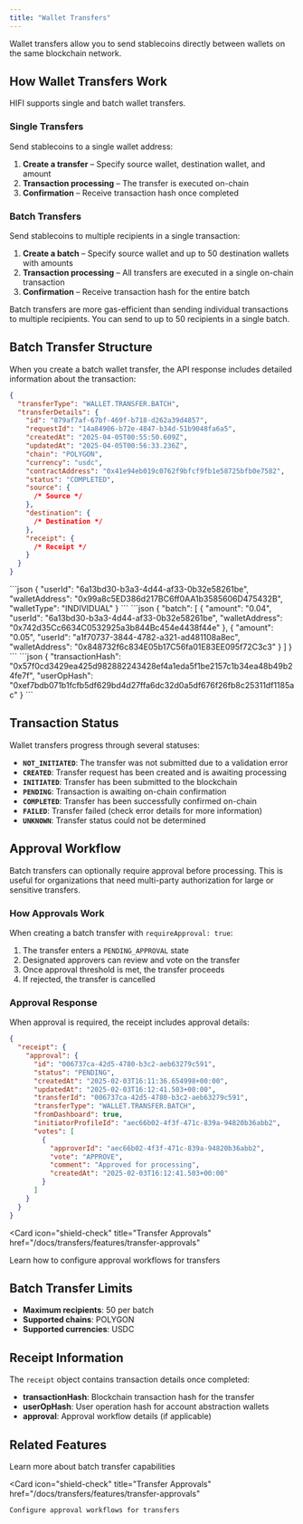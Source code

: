 ```yaml
---
title: "Wallet Transfers"
---
```


Wallet transfers allow you to send stablecoins directly between wallets on the same blockchain network.

## How Wallet Transfers Work

HIFI supports single and batch wallet transfers.

### Single Transfers

Send stablecoins to a single wallet address:

1. **Create a transfer** – Specify source wallet, destination wallet, and amount
2. **Transaction processing** – The transfer is executed on-chain
3. **Confirmation** – Receive transaction hash once completed

### Batch Transfers

Send stablecoins to multiple recipients in a single transaction:

1. **Create a batch** – Specify source wallet and up to 50 destination wallets with amounts
2. **Transaction processing** – All transfers are executed in a single on-chain transaction
3. **Confirmation** – Receive transaction hash for the entire batch

<Info>
  Batch transfers are more gas-efficient than sending individual transactions to
  multiple recipients. You can send to up to 50 recipients in a single batch.
</Info>

## Batch Transfer Structure

When you create a batch wallet transfer, the API response includes detailed information about the transaction:

```json
{
  "transferType": "WALLET.TRANSFER.BATCH",
  "transferDetails": {
    "id": "879af7af-67bf-469f-b718-d262a39d4857",
    "requestId": "14a84906-b72e-4847-b34d-51b9048fa6a5",
    "createdAt": "2025-04-05T00:55:50.609Z",
    "updatedAt": "2025-04-05T00:56:33.236Z",
    "chain": "POLYGON",
    "currency": "usdc",
    "contractAddress": "0x41e94eb019c0762f9bfcf9fb1e58725bfb0e7582",
    "status": "COMPLETED",
    "source": {
      /* Source */
    },
    "destination": {
      /* Destination */
    },
    "receipt": {
      /* Receipt */
    }
  }
}
```

<AccordionGroup>
  <Accordion title="Source">
    ```json
    {
      "userId": "6a13bd30-b3a3-4d44-af33-0b32e58261be",
      "walletAddress": "0x99a8c5ED386d217BC6ff0AA1b3585606D475432B",
      "walletType": "INDIVIDUAL"
    }
    ```
  </Accordion>

  <Accordion title="Destination">
    ```json
    {
      "batch": [
        {
          "amount": "0.04",
          "userId": "6a13bd30-b3a3-4d44-af33-0b32e58261be",
          "walletAddress": "0x742d35Cc6634C0532925a3b844Bc454e4438f44e"
        },
        {
          "amount": "0.05",
          "userId": "a1f70737-3844-4782-a321-ad481108a8ec",
          "walletAddress": "0x848732f6c834E05b17C56fa01E83EE095f72C3c3"
        }
      ]
    }
    ```
  </Accordion>

  <Accordion title="Receipt">
    ```json
    {
      "transactionHash": "0x57f0cd3429ea425d982882243428ef4a1eda5f1be2157c1b34ea48b49b24fe7f",
      "userOpHash": "0xef7bdb071b1fcfb5df629bd4d27ffa6dc32d0a5df676f26fb8c25311df1185ac"
    }
    ```
  </Accordion>
</AccordionGroup>

## Transaction Status

Wallet transfers progress through several statuses:

- **`NOT_INITIATED`**: The transfer was not submitted due to a validation error
- **`CREATED`**: Transfer request has been created and is awaiting processing
- **`INITIATED`**: Transfer has been submitted to the blockchain
- **`PENDING`**: Transaction is awaiting on-chain confirmation
- **`COMPLETED`**: Transfer has been successfully confirmed on-chain
- **`FAILED`**: Transfer failed (check error details for more information)
- **`UNKNOWN`**: Transfer status could not be determined

## Approval Workflow

Batch transfers can optionally require approval before processing. This is useful for organizations that need multi-party authorization for large or sensitive transfers.

### How Approvals Work

When creating a batch transfer with `requireApproval: true`:

1. The transfer enters a `PENDING_APPROVAL` state
2. Designated approvers can review and vote on the transfer
3. Once approval threshold is met, the transfer proceeds
4. If rejected, the transfer is cancelled

### Approval Response

When approval is required, the receipt includes approval details:

```json
{
  "receipt": {
    "approval": {
      "id": "006737ca-42d5-4780-b3c2-aeb63279c591",
      "status": "PENDING",
      "createdAt": "2025-02-03T16:11:36.654998+00:00",
      "updatedAt": "2025-02-03T16:12:41.503+00:00",
      "transferId": "006737ca-42d5-4780-b3c2-aeb63279c591",
      "transferType": "WALLET.TRANSFER.BATCH",
      "fromDashboard": true,
      "initiatorProfileId": "aec66b02-4f3f-471c-839a-94820b36abb2",
      "votes": [
        {
          "approverId": "aec66b02-4f3f-471c-839a-94820b36abb2",
          "vote": "APPROVE",
          "comment": "Approved for processing",
          "createdAt": "2025-02-03T16:12:41.503+00:00"
        }
      ]
    }
  }
}
```

<Card
  icon="shield-check"
  title="Transfer Approvals"
  href="/docs/transfers/features/transfer-approvals"
>
  Learn how to configure approval workflows for transfers
</Card>

## Batch Transfer Limits

- **Maximum recipients**: 50 per batch
- **Supported chains**: POLYGON
- **Supported currencies**: USDC

## Receipt Information

The `receipt` object contains transaction details once completed:

- **transactionHash**: Blockchain transaction hash for the transfer
- **userOpHash**: User operation hash for account abstraction wallets
- **approval**: Approval workflow details (if applicable)

## Related Features

<CardGroup cols={2}>
  <Card
    icon="layer-group"
    title="Batch Transfers"
    href="/docs/transfers/features/batch-transfers"
  >
    Learn more about batch transfer capabilities
  </Card>

  <Card
    icon="shield-check"
    title="Transfer Approvals"
    href="/docs/transfers/features/transfer-approvals"
  >
    Configure approval workflows for transfers
  </Card>
</CardGroup>
